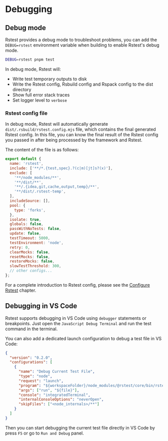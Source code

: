 # Debugging

## Debug mode

Rstest provides a debug mode to troubleshoot problems, you can add the `DEBUG=rstest` environment variable when building to enable Rstest's debug mode.

```bash
DEBUG=rstest pnpm test
```

In debug mode, Rstest will:

- Write test temporary outputs to disk
- Write the Rstest config, Rsbuild config and Rspack config to the dist directory
- Show full error stack traces
- Set logger level to `verbose`

### Rstest config file

In debug mode, Rstest will automatically generate `dist/.rsbuild/rstest.config.mjs` file, which contains the final generated Rstest config. In this file, you can know the final result of the Rstest config you passed in after being processed by the framework and Rstest.

The content of the file is as follows:

```js title="rstest.config.mjs"
export default {
  name: 'rstest',
  include: ['**/*.{test,spec}.?(c|m)[jt]s?(x)'],
  exclude: [
    '**/node_modules/**',
    '**/dist/**',
    '**/.{idea,git,cache,output,temp}/**',
    '**/dist/.rstest-temp',
  ],
  includeSource: [],
  pool: {
    type: 'forks',
  },
  isolate: true,
  globals: false,
  passWithNoTests: false,
  update: false,
  testTimeout: 5000,
  testEnvironment: 'node',
  retry: 0,
  clearMocks: false,
  resetMocks: false,
  restoreMocks: false,
  slowTestThreshold: 300,
  // other configs...
};
```

For a complete introduction to Rstest config, please see the [Configure Rstest](/guide/basic/configure-rstest) chapter.

## Debugging in VS Code

Rstest supports debugging in VS Code using `debugger` statements or breakpoints. Just open the `JavaScript Debug Terminal` and run the test command in the terminal.

You can also add a dedicated launch configuration to debug a test file in VS Code:

```json title=".vscode/launch.json"
{
  "version": "0.2.0",
  "configurations": [
    {
      "name": "Debug Current Test File",
      "type": "node",
      "request": "launch",
      "program": "${workspaceFolder}/node_modules/@rstest/core/bin/rstest.js",
      "args": ["run", "${file}"],
      "console": "integratedTerminal",
      "internalConsoleOptions": "neverOpen",
      "skipFiles": ["<node_internals>/**"]
    }
  ]
}
```

Then you can start debugging the current test file directly in VS Code by press `F5` or go to `Run and Debug` panel.
